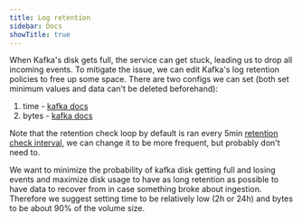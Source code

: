 ```yaml
---
title: Log retention
sidebar: Docs
showTitle: true
---
```


When Kafka's disk gets full, the service can get stuck, leading us to drop all incoming events. To mitigate the issue, we can edit Kafka's log retention policies to free up some space. There are two configs we can set (both set minimum values and data can't be deleted beforehand):

1. time - [kafka docs](https://kafka.apache.org/documentation/#topicconfigs_local.retention.ms)
2. bytes - [kafka docs](https://kafka.apache.org/documentation/#topicconfigs_local.retention.bytes)

Note that the retention check loop by default is ran every 5min [retention check interval](https://kafka.apache.org/documentation/#brokerconfigs_log.retention.check.interval.ms), we can change it to be more frequent, but probably don't need to.

We want to minimize the probability of kafka disk getting full and losing events and maximize disk usage to have as long retention as possible to have data to recover from in case something broke about ingestion. Therefore we suggest setting time to be relatively low (2h or 24h) and bytes to be about 90% of the volume size.
